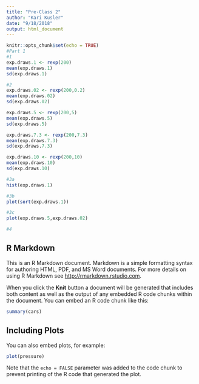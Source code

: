 ```yaml
---
title: "Pre-Class 2"
author: "Kari Kusler"
date: "9/18/2018"
output: html_document
---
```


```r
knitr::opts_chunk$set(echo = TRUE)
#Part 1
#1
exp.draws.1 <- rexp(200)
mean(exp.draws.1)
sd(exp.draws.1)

#2
exp.draws.02 <- rexp(200,0.2)
mean(exp.draws.02)
sd(exp.draws.02)

exp.draws.5 <- rexp(200,5)
mean(exp.draws.5)
sd(exp.draws.5)

exp.draws.7.3 <- rexp(200,7.3)
mean(exp.draws.7.3)
sd(exp.draws.7.3)

exp.draws.10 <- rexp(200,10)
mean(exp.draws.10)
sd(exp.draws.10)

#3a
hist(exp.draws.1)

#3b
plot(sort(exp.draws.1))

#3c
plot(exp.draws.5,exp.draws.02)

#4

```

## R Markdown

This is an R Markdown document. Markdown is a simple formatting syntax for authoring HTML, PDF, and MS Word documents. For more details on using R Markdown see <http://rmarkdown.rstudio.com>.

When you click the **Knit** button a document will be generated that includes both content as well as the output of any embedded R code chunks within the document. You can embed an R code chunk like this:

```r
summary(cars)
```

## Including Plots

You can also embed plots, for example:

```r
plot(pressure)
```

Note that the `echo = FALSE` parameter was added to the code chunk to prevent printing of the R code that generated the plot.
